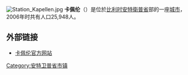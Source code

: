 {{Unreferenced|time=2018-08-13T06:16:37+00:00}}
[[File:Station_Kapellen.jpg|thumb]]
'''卡佩伦'''（{{lang-nl|Kapellen}}）是位於[[比利时|比利时]][[安特衛普省|安特衛普省]]部的一座[[城市|城市]]，2006年时共有人口25,948人。

==外部链接==
*[http://www.kapellen.be/ 卡佩伦官方网站] {{Wayback|url=http://www.kapellen.be/ |date=20210117004012 }}

{{安特卫普省市区}}
{{Belgium-geo-stub}}

[[Category:安特卫普省市镇|Category:安特卫普省市镇]]
{{DEFAULTSORT:Kapellen}}